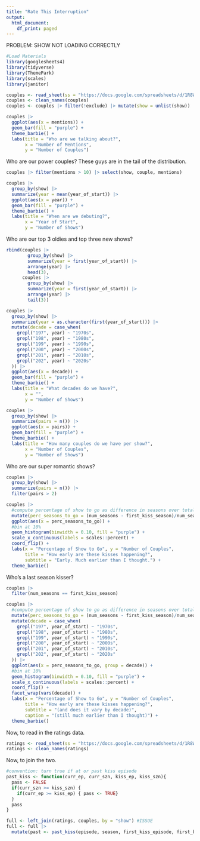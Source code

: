```yaml
---
title: "Rate This Interruption"
output:
  html_document:
    df_print: paged
---
```


PROBLEM: SHOW NOT LOADING CORRECTLY

```r
#Load Materials
library(googlesheets4)
library(tidyverse)
library(ThemePark)
library(scales)
library(janitor)

couples <- read_sheet(ss = "https://docs.google.com/spreadsheets/d/1R8WJhW0E-5_SnKRsT66lw4UuY45dezcGFVhQgJG2LIA/edit?usp=sharing", sheet = "Unique_Couples")
couples <- clean_names(couples)
couples <- couples |> filter(!exclude) |> mutate(show = unlist(show))
```

```r
couples |>
  ggplot(aes(x = mentions)) +
  geom_bar(fill = "purple") +
  theme_barbie() +
  labs(title = "Who are we talking about?",
       x = "Number of Mentions",
       y = "Number of Couples")
```
Who are our power couples? These guys are in the tail of the distribution.
```r
couples |> filter(mentions > 10) |> select(show, couple, mentions)
```

```r
couples |>
  group_by(show) |>
  summarize(year = mean(year_of_start)) |>
  ggplot(aes(x = year)) +
  geom_bar(fill = "purple") +
  theme_barbie() +
  labs(title = "When are we debuting?",
       x = "Year of Start",
       y = "Number of Shows")
```

Who are our top 3 oldies and top three new shows?
```r
rbind(couples |> 
        group_by(show) |>
        summarize(year = first(year_of_start)) |>
        arrange(year) |> 
        head(3),
      couples |> 
        group_by(show) |>
        summarize(year = first(year_of_start)) |>
        arrange(year) |>
        tail(3))

```

```r
couples |>
  group_by(show) |>
  summarize(year = as.character(first(year_of_start))) |>
  mutate(decade = case_when(
    grepl("197", year) ~ "1970s",
    grepl("198", year) ~ "1980s",
    grepl("199", year) ~ "1990s",
    grepl("200", year) ~ "2000s",
    grepl("201", year) ~ "2010s",
    grepl("202", year) ~ "2020s"
  )) |>
  ggplot(aes(x = decade)) +
  geom_bar(fill = "purple") +
  theme_barbie() +
  labs(title = "What decades do we have?",
       x = "",
       y = "Number of Shows")
```

```r
couples |>
  group_by(show) |>
  summarize(pairs = n()) |>
  ggplot(aes(x = pairs)) +
  geom_bar(fill = "purple") +
  theme_barbie() +
  labs(title = "How many couples do we have per show?",
       x = "Number of Couples",
       y = "Number of Shows")
```

Who are our super romantic shows?
```r
couples |>
  group_by(show) |>
  summarize(pairs = n()) |>
  filter(pairs > 2)
```

```r
couples |>
  #compute percentage of show to go as difference in seasons over total
  mutate(perc_seasons_to_go = (num_seasons - first_kiss_season)/num_seasons) |>
  ggplot(aes(x = perc_seasons_to_go)) +
  #bin at 10%
  geom_histogram(binwidth = 0.10, fill = "purple") +
  scale_x_continuous(labels = scales::percent) +
  coord_flip() +
  labs(x = "Percentage of Show to Go", y = "Number of Couples",
       title = "How early are these kisses happening?",
       subtitle = "Early. Much earlier than I thought.") +
  theme_barbie()
```

Who's a last season kisser?
```r
couples |>
  filter(num_seasons == first_kiss_season)
```

```r
couples |>
  #compute percentage of show to go as difference in seasons over total
  mutate(perc_seasons_to_go = (num_seasons - first_kiss_season)/num_seasons) |>
  mutate(decade = case_when(
    grepl("197", year_of_start) ~ "1970s",
    grepl("198", year_of_start) ~ "1980s",
    grepl("199", year_of_start) ~ "1990s",
    grepl("200", year_of_start) ~ "2000s",
    grepl("201", year_of_start) ~ "2010s",
    grepl("202", year_of_start) ~ "2020s"
  )) |>
  ggplot(aes(x = perc_seasons_to_go, group = decade)) +
  #bin at 10%
  geom_histogram(binwidth = 0.10, fill = "purple") +
  scale_x_continuous(labels = scales::percent) +
  coord_flip() +
  facet_wrap(vars(decade)) +
  labs(x = "Percentage of Show to Go", y = "Number of Couples",
       title = "How early are these kisses happening?",
       subtitle = "(and does it vary by decade)",
       caption = "(still much earlier than I thought)") +
  theme_barbie()
```

Now, to read in the ratings data.
```r
ratings <- read_sheet(ss = "https://docs.google.com/spreadsheets/d/1R8WJhW0E-5_SnKRsT66lw4UuY45dezcGFVhQgJG2LIA/edit?usp=sharing", sheet = "Episode_Ratings")
ratings <- clean_names(ratings)
```

Now, to join the two.
```r
#convention: turn true if at or past kiss episode
past_kiss <- function(curr_ep, curr_szn, kiss_ep, kiss_szn){
  pass <- FALSE
  if(curr_szn >= kiss_szn) {
    if(curr_ep >= kiss_ep) { pass <- TRUE}
  }
  pass
}

full <- left_join(ratings, couples, by = "show") #ISSUE
full <- full |>
  mutate(past <- past_kiss(episode, season, first_kiss_episode, first_kiss_season))
         
```